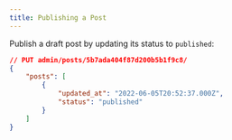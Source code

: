 ```yaml
---
title: Publishing a Post
---
```


Publish a draft post by updating its status to `published`:
<RequestExample>
```json
// PUT admin/posts/5b7ada404f87d200b5b1f9c8/
{
    "posts": [
        {
            "updated_at": "2022-06-05T20:52:37.000Z",
            "status": "published"
        }
    ]
}
```
</RequestExample>